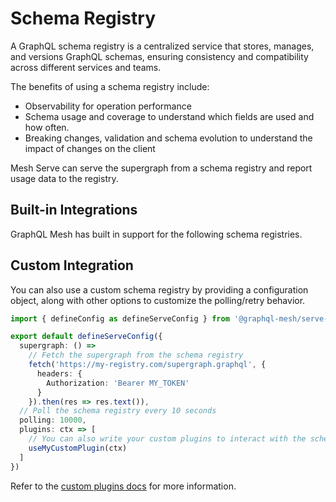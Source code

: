 # Schema Registry


A GraphQL schema registry is a centralized service that stores, manages, and versions GraphQL
schemas, ensuring consistency and compatibility across different services and teams.

The benefits of using a schema registry include:

- Observability for operation performance
- Schema usage and coverage to understand which fields are used and how often.
- Breaking changes, validation and schema evolution to understand the impact of changes on the
  client

Mesh Serve can serve the supergraph from a schema registry and report usage data to the registry.

## Built-in Integrations

GraphQL Mesh has built in support for the following schema registries.

<Cards>
  <Cards.Card arrow title="GraphQL Hive" href="/v1/serve/schema-registry/hive" />
  <Cards.Card arrow title="Apollo GraphOS" href="/v1/serve/schema-registry/graphos" />
</Cards>

## Custom Integration

You can also use a custom schema registry by providing a configuration object, along with other
options to customize the polling/retry behavior.

```ts filename="mesh.config.ts"
import { defineConfig as defineServeConfig } from '@graphql-mesh/serve-cli'

export default defineServeConfig({
  supergraph: () =>
    // Fetch the supergraph from the schema registry
    fetch('https://my-registry.com/supergraph.graphql', {
      headers: {
        Authorization: 'Bearer MY_TOKEN'
      }
    }).then(res => res.text()),
  // Poll the schema registry every 10 seconds
  polling: 10000,
  plugins: ctx => [
    // You can also write your custom plugins to interact with the schema registry
    useMyCustomPlugin(ctx)
  ]
})
```

Refer to the [custom plugins docs](/v1/serve/features/custom-plugins) for more information.
